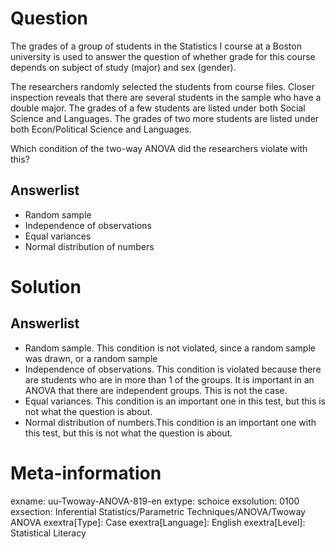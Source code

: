 Question
========
  
The grades of a group of students in the Statistics I course at a Boston university is used to answer the question of whether grade for this course depends on subject of study (major) and sex (gender).

The researchers randomly selected the students from course files. Closer inspection reveals that there are several students in the sample who have a double major. The grades of a few students are listed under both Social Science and Languages. The grades of two more students are listed under both Econ/Political Science and Languages.

Which condition of the two-way ANOVA did the researchers violate with this?

  
Answerlist
----------
* Random sample
* Independence of observations
* Equal variances
* Normal distribution of numbers


Solution
========
  


Answerlist
----------
* Random sample. This condition is not violated, since a random sample was drawn, or a random sample
* Independence of observations. This condition is violated because there are students who are in more than 1 of the groups. It is important in an ANOVA that there are independent groups. This is not the case.
* Equal variances. This condition is an important one in this test, but this is not what the question is about.
* Normal distribution of numbers.This condition is an important one with this test, but this is not what the question is about.

Meta-information
================
exname: uu-Twoway-ANOVA-819-en
extype: schoice
exsolution: 0100
exsection: Inferential Statistics/Parametric Techniques/ANOVA/Twoway ANOVA
exextra[Type]: Case
exextra[Language]: English
exextra[Level]: Statistical Literacy
